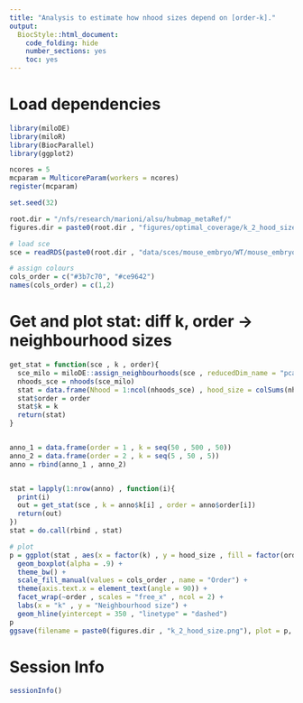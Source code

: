```yaml
---
title: "Analysis to estimate how nhood sizes depend on [order-k]."
output:
  BiocStyle::html_document:
    code_folding: hide
    number_sections: yes
    toc: yes  
---
```

# Load dependencies

```r


library(miloDE)
library(miloR)
library(BiocParallel)
library(ggplot2)

ncores = 5
mcparam = MulticoreParam(workers = ncores)
register(mcparam)

set.seed(32)

root.dir = "/nfs/research/marioni/alsu/hubmap_metaRef/"
figures.dir = paste0(root.dir , "figures/optimal_coverage/k_2_hood_size/")

# load sce
sce = readRDS(paste0(root.dir , "data/sces/mouse_embryo/WT/mouse_embryo_E8.5.Rds"))

# assign colours
cols_order = c("#3b7c70", "#ce9642")
names(cols_order) = c(1,2)


```


# Get and plot stat: diff k, order -> neighbourhood sizes

```r



get_stat = function(sce , k , order){
  sce_milo = miloDE::assign_neighbourhoods(sce , reducedDim_name = "pca.corrected" , k = k , prop = 0.1 , order = order , filtering = F)
  nhoods_sce = nhoods(sce_milo)
  stat = data.frame(Nhood = 1:ncol(nhoods_sce) , hood_size = colSums(nhoods_sce))
  stat$order = order
  stat$k = k 
  return(stat)
}


anno_1 = data.frame(order = 1 , k = seq(50 , 500 , 50))
anno_2 = data.frame(order = 2 , k = seq(5 , 50 , 5))
anno = rbind(anno_1 , anno_2)


stat = lapply(1:nrow(anno) , function(i){
  print(i)
  out = get_stat(sce , k = anno$k[i] , order = anno$order[i])
  return(out)
})
stat = do.call(rbind , stat)

# plot
p = ggplot(stat , aes(x = factor(k) , y = hood_size , fill = factor(order))) +
  geom_boxplot(alpha = .9) +
  theme_bw() +
  scale_fill_manual(values = cols_order , name = "Order") +
  theme(axis.text.x = element_text(angle = 90)) + 
  facet_wrap(~order , scales = "free_x" , ncol = 2) +
  labs(x = "k" , y = "Neighbourhood size") +
  geom_hline(yintercept = 350 , "linetype" = "dashed") 
p
ggsave(filename = paste0(figures.dir , "k_2_hood_size.png"), plot = p, width = 7, height = 4)


```



# Session Info

```r
sessionInfo()
```
